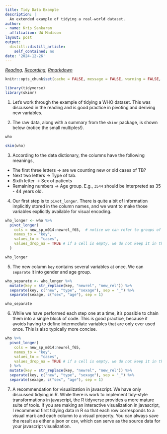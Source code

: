 ```yaml
---
title: Tidy Data Example
description: |
  An extended example of tidying a real-world dataset.
author:
- name: Kris Sankaran
  affiliation: UW Madison
layout: post
output:
  distill::distill_article:
    self_contained: no
date: '2024-12-26'
---
```


_[Reading](https://r4ds.had.co.nz/tidy-data.html), [Recording](https://mediaspace.wisc.edu/media/Week%204%20%5B4%5D%20Tidy%20Data%20Example/1_5qy0fl9h), [Rmarkdown](https://github.com/krisrs1128/stat436_s24/blob/main/notes/2024-12-27-week02-04.Rmd)_

```r
knitr::opts_chunk$set(cache = FALSE, message = FALSE, warning = FALSE, echo = TRUE)
```

```r
library(tidyverse)
library(skimr)
```

1. Let’s work through the example of tidying a WHO dataset. This was discussed
in the reading and is good practice in pivoting and deriving new variables.

2. The raw data, along with a summary from the `skimr` package, is shown below
(notice the small multiples!).

```r
who
```
```r
skim(who)
```
3. According to the data dictionary, the columns have the following meanings,

* The first three letters -> are we counting new or old cases of TB?
* Next two letters -> Type of tab.
* Sixth letter -> Sex of patients
* Remaining numbers -> Age group. E.g., `3544` should be interpreted as 35 - 44
years old.

4. Our first step is to `pivot_longer`. There is quite a bit of information
implicitly stored in the column names, and we want to make those variables
explicitly available for visual encoding.

```r
who_longer <- who %>% 
  pivot_longer(
    cols = new_sp_m014:newrel_f65,  # notice we can refer to groups of columns without naming each one
    names_to = "key", 
    values_to = "cases", 
    values_drop_na = TRUE # if a cell is empty, we do not keep it in the tidy version
  )

who_longer
```

5. The new column `key` contains several variables at once. We can `separate` it
into gender and age group.

```r
who_separate <- who_longer %>% 
  mutate(key = str_replace(key, "newrel", "new_rel")) %>%
  separate(key, c("new", "type", "sexage"), sep = "_") %>%
  separate(sexage, c("sex", "age"), sep = 1)

who_separate
```


6. While we have performed each step one at a time, it’s possible to chain them
into a single block of code. This is good practice, because it avoids having to
define intermediate variables that are only ever used once. This is also
typically more concise.

```r
who %>%
  pivot_longer(
    cols = new_sp_m014:newrel_f65, 
    names_to = "key", 
    values_to = "cases", 
    values_drop_na = TRUE # if a cell is empty, we do not keep it in the tidy version
  ) %>%
  mutate(key = str_replace(key, "newrel", "new_rel")) %>%
  separate(key, c("new", "type", "sexage"), sep = "_") %>%
  separate(sexage, c("sex", "age"), sep = 1)
```

7. A recommendation for visualization in javascript. We have only discussed tidying in R. While there is work to implement tidy-style transformations in javascript, the R tidyverse provides a more mature suite of tools. If you are making an interactive visualization in javascript, I recommend first tidying data in R so that each row corresponds to a visual mark and each column to a visual property. You can always save the result as either a json or csv, which can serve as the source data for your javascript visualization.
